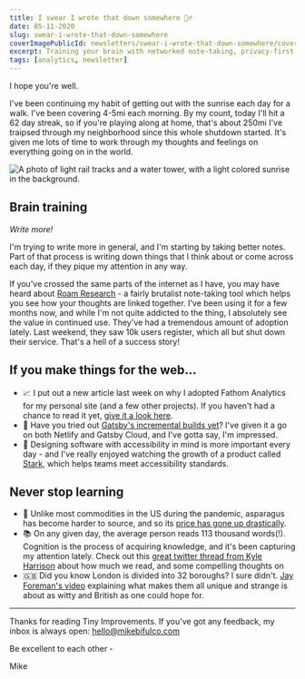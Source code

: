 ```yaml
---
title: I swear I wrote that down somewhere 🤦‍♂️
date: 05-11-2020
slug: swear-i-wrote-that-down-somewhere
coverImagePublicId: newsletters/swear-i-wrote-that-down-somewhere/cover
excerpt: Training your brain with networked note-taking, privacy-first analytics for websites, expensive asparagus, speed reading and retention.
tags: [analytics, newsletter]
---
```


I hope you're well.

I've been continuing my habit of getting out with the sunrise each day for a walk. I've been covering 4-5mi each morning. By my count, today I'll hit a 62 day streak, so if you're playing along at home, that's about 250mi I've traipsed through my neighborhood since this whole shutdown started. It's given me lots of time to work through my thoughts and feelings on everything going on in the world.​

<Image
  publicId="newsletters/swear-i-wrote-that-down-somewhere/cover"
  alt="A photo of light rail tracks and a water tower, with a light colored sunrise in the background."
  caption="A shot from a recent morning stroll, in Charlotte NC's South End district"
/>

## Brain training

_Write more!_

I'm trying to write more in general, and I'm starting by taking better notes. Part of that process is writing down things that I think about or come across each day, if they pique my attention in any way.

If you've crossed the same parts of the internet as I have, you may have heard about [Roam Research](https://roamresearch.com/) - a fairly brutalist note-taking tool which helps you see how your thoughts are linked together. I've been using it for a few months now, and while I'm not quite addicted to the thing, I absolutely see the value in continued use. They've had a tremendous amount of adoption lately. Last weekend, they saw 10k users register, which all but shut down their service. That's a hell of a success story!

## If you make things for the web...

- 📈 I put out a new article last week on why I adopted Fathom Analytics for my personal site (and a few other projects). If you haven't had a chance to read it yet, [give it a look here](https://www.mikebifulco.com/posts/why-fathom-analytics).
- 🔨 Have you tried out [Gatsby's incremental builds yet](https://www.gatsbyjs.com/blog/2020-04-22-announcing-incremental-builds/)? I've given it a go on both Netlify and Gatsby Cloud, and I've gotta say, I'm impressed.
- 🎨 Designing software with accessibility in mind is more important every day - and I've really enjoyed watching the growth of a product called [Stark](https://www.getstark.co/), which helps teams meet accessibility standards.

## Never stop learning

- 🥬 Unlike most commodities in the US during the pandemic, asparagus has become harder to source, and so its [price has gone up drastically](https://www.upi.com/Top_News/US/2020/05/07/Asparagus-price-bucks-norm-spikes-during-coronavirus-pandemic/5101588800054/).
- 📚 On any given day, the average person reads 113 thousand words(!). Cognition is the process of acquiring knowledge, and it's been capturing my attention lately. Check out this [great twitter thread from Kyle Harrison](https://twitter.com/kwharrison13/status/1257817073868107776) about how much we read, and some compelling thoughts on
- 🇬🇧 Did you know London is divided into 32 boroughs? I sure didn't. [Jay Foreman's video](https://www.youtube.com/watch?v=_T_0FYHn0I0) explaining what makes them all unique and strange is about as witty and British as one could hope for.

<hr />

Thanks for reading Tiny Improvements. If you've got any feedback, my inbox is always open: [hello@mikebifulco.com​](mailto:hello@mikebifulco.com)

Be excellent to each other -

Mike
